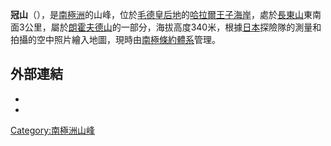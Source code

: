 {{coord|69|13|S|39|45|E|source:GNIS|display=title}}

'''冠山'''（{{lang-en|Mount Kammuri}}），是[[南極洲|南極洲]]的山峰，位於[[毛德皇后地|毛德皇后地]]的[[哈拉爾王子海岸|哈拉爾王子海岸]]，處於[[長東山|長東山]]東南面3公里，屬於[[朗霍夫德山|朗霍夫德山]]的一部分，海拔高度340米，根據[[日本|日本]]探險隊的測量和拍攝的空中照片繪入地圖，現時由[[南極條約體系|南極條約體系]]管理。

==外部連結==
*{{cite gnis | type = antarid | id = 7740| name = Mount Kammuri| accessdate = 2013-04-12}}
*{{usgs-gazetteer|id=7740}}

{{Antarctica-geo-stub}}
[[Category:南極洲山峰|Category:南極洲山峰]]